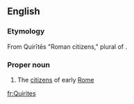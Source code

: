 ==English==

===Etymology===
From {{etyl|la|en}} Quirītēs "Roman citizens," plural of {{term|quiris||spear|lang=la}}.

===Proper noun===
{{wikipedia}}
{{en-proper noun}}

# The [[citizen]]s of early [[Rome]]

[[fr:Quirites]]